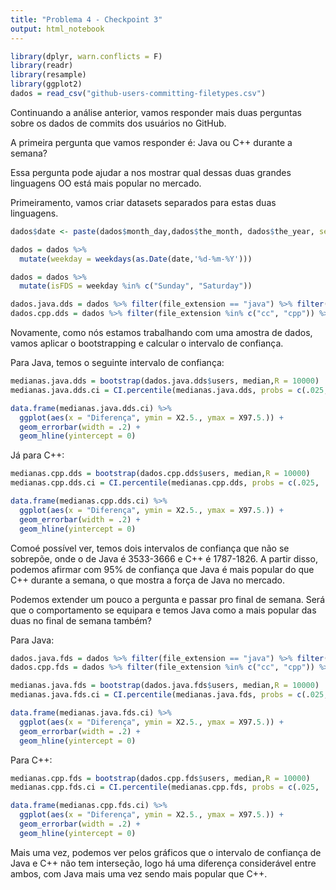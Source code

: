 ```yaml
---
title: "Problema 4 - Checkpoint 3"
output: html_notebook
---
```


```r
library(dplyr, warn.conflicts = F)
library(readr)
library(resample)
library(ggplot2)
dados = read_csv("github-users-committing-filetypes.csv")
```


Continuando a análise anterior, vamos responder mais duas perguntas sobre os dados de commits dos usuários no GitHub.

A primeira pergunta que vamos responder é: Java ou C++ durante a semana?

Essa pergunta pode ajudar a nos mostrar qual dessas duas grandes linguagens OO está mais popular no mercado.

Primeiramento, vamos criar datasets separados para estas duas linguagens.

```r
dados$date <- paste(dados$month_day,dados$the_month, dados$the_year, sep = "-")

dados = dados %>%
  mutate(weekday = weekdays(as.Date(date,'%d-%m-%Y')))

dados = dados %>%
  mutate(isFDS = weekday %in% c("Sunday", "Saturday"))

dados.java.dds = dados %>% filter(file_extension == "java") %>% filter(!isFDS)
dados.cpp.dds = dados %>% filter(file_extension %in% c("cc", "cpp")) %>% filter(!isFDS)
```

Novamente, como nós estamos trabalhando com uma amostra de dados, vamos aplicar o bootstrapping e calcular o intervalo de confiança.

Para Java, temos o seguinte intervalo de confiança:

```r
medianas.java.dds = bootstrap(dados.java.dds$users, median,R = 10000)
medianas.java.dds.ci = CI.percentile(medianas.java.dds, probs = c(.025, .975))

data.frame(medianas.java.dds.ci) %>% 
  ggplot(aes(x = "Diferença", ymin = X2.5., ymax = X97.5.)) + 
  geom_errorbar(width = .2) + 
  geom_hline(yintercept = 0)
```

Já para C++:

```r
medianas.cpp.dds = bootstrap(dados.cpp.dds$users, median,R = 10000)
medianas.cpp.dds.ci = CI.percentile(medianas.cpp.dds, probs = c(.025, .975))

data.frame(medianas.cpp.dds.ci) %>% 
  ggplot(aes(x = "Diferença", ymin = X2.5., ymax = X97.5.)) + 
  geom_errorbar(width = .2) + 
  geom_hline(yintercept = 0)
```

Comoé possível ver, temos dois intervalos de confiança que não se sobrepõe, onde o de Java é 3533-3666 e C++ é 1787-1826.
A partir disso, podemos afirmar com 95% de confiança que Java é mais popular do que C++ durante a semana, o que mostra a força de Java no mercado.

Podemos extender um pouco a pergunta e passar pro final de semana. Será que o comportamento se equipara e temos Java como a mais popular das duas no final de semana também?

Para Java:

```r
dados.java.fds = dados %>% filter(file_extension == "java") %>% filter(isFDS)
dados.cpp.fds = dados %>% filter(file_extension %in% c("cc", "cpp")) %>% filter(isFDS)

medianas.java.fds = bootstrap(dados.java.fds$users, median,R = 10000)
medianas.java.fds.ci = CI.percentile(medianas.java.fds, probs = c(.025, .975))

data.frame(medianas.java.fds.ci) %>% 
  ggplot(aes(x = "Diferença", ymin = X2.5., ymax = X97.5.)) + 
  geom_errorbar(width = .2) + 
  geom_hline(yintercept = 0)
```

Para C++:

```r
medianas.cpp.fds = bootstrap(dados.cpp.fds$users, median,R = 10000)
medianas.cpp.fds.ci = CI.percentile(medianas.cpp.fds, probs = c(.025, .975))

data.frame(medianas.cpp.fds.ci) %>% 
  ggplot(aes(x = "Diferença", ymin = X2.5., ymax = X97.5.)) + 
  geom_errorbar(width = .2) + 
  geom_hline(yintercept = 0)

```

Mais uma vez, podemos ver pelos gráficos que o intervalo de confiança de Java e C++ não tem interseção, logo há uma diferença considerável entre ambos, com Java mais uma vez sendo mais popular que C++.